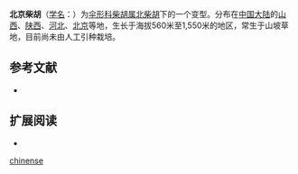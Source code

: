 {{NoteTA|G1=LS}}
{{Infraspeciesbox
| image = 
| image_caption = 
| status = 
| status_system = 
| genus = Bupleurum
| species link = 北柴胡
| species = chinense
| name = 北京柴胡 
| forma = pekinense
| authority = (Franch. ex Hemsl.) Shan & Y. Li
| synonyms = 
|}}

'''北京柴胡'''（[[学名|学名]]：{{lang|la|'''''Bupleurum chinense'' f. ''pekinense'''''}}）为[[伞形科|伞形科]][[柴胡属|柴胡属]][[北柴胡|北柴胡]]下的一个变型。分布在[[中国大陆|中国大陆]]的[[山西|山西]]、[[陕西|陕西]]、[[河北|河北]]、[[北京|北京]]等地，生长于海拔560米至1,550米的地区，常生于山坡草地，目前尚未由人工引种栽培。

== 参考文献 ==
{{refbegin}}
* {{CPNI| zh=北京柴胡 | id=014-20352 | binomial=Bupleurum chinense | authority=(Franch. ex Hemsl.) Shan & Y. Li | form=pekinense | accessdate=2013-01-17}}
{{refend}}

== 扩展阅读 ==
{{refbegin}}
* {{wikispecies-inline|Bupleurum chinense f. pekinense|北京柴胡}}
{{refend}}
{{Taxonbar|from=Q10902337}}

[[Category:柴胡属|chinense]]


{{plant-stub}}